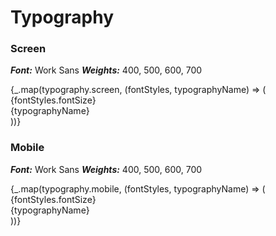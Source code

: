 
<Meta title="Theme/Typography" />

# Typography

###

### Screen

**_Font:_** Work Sans
**_Weights:_** 400, 500, 600, 700

<Canvas>
  <Story name="Sceen (Desktop/Laptop)">
    {_.map(typography.screen, (fontStyles, typographyName) => (
      <div
        key={typographyName}
        style={{ display: "flex", alignItems: "center" }}
      >
        <div
          style={{
            fontFamily: `${fontStyles.fontFamily}`,
            fontSize: 14,
            fontWeight: 400,
            color: "#999",
            marginRight: 10,
          }}
        >
          {fontStyles.fontSize}
        </div>
        <div
          style={{
            fontFamily: `${fontStyles.fontFamily}`,
            fontSize: `${fontStyles.fontSize}`,
            fontWeight: `${fontStyles.fontWeight}`,
            lineHeight: `${fontStyles.lineHeight}`,
            letterSpacing: `${fontStyles.letterSpacing}`,
          }}
        >
          {typographyName}
        </div>
      </div>
    ))}
  </Story>
</Canvas>

###

### Mobile

**_Font:_** Work Sans
**_Weights:_** 400, 500, 600, 700

<Canvas>
  <Story name="Mobile">
    {_.map(typography.mobile, (fontStyles, typographyName) => (
      <div
        key={typographyName}
        style={{ display: "flex", alignItems: "center" }}
      >
        <div
          style={{
            fontFamily: `${fontStyles.fontFamily}`,
            fontSize: 14,
            fontWeight: 400,
            color: "#999",
            marginRight: 10,
          }}
        >
          {fontStyles.fontSize}
        </div>
        <div
          style={{
            fontFamily: `${fontStyles.fontFamily}`,
            fontSize: `${fontStyles.fontSize}`,
            fontWeight: `${fontStyles.fontWeight}`,
            lineHeight: `${fontStyles.lineHeight}`,
            letterSpacing: `${fontStyles.letterSpacing}`,
          }}
        >
          {typographyName}
        </div>
      </div>
    ))}
  </Story>
</Canvas>
